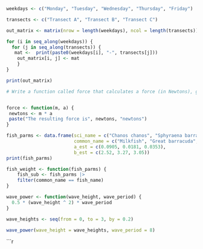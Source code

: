 ```r
weekdays <- c("Monday", "Tuesday", "Wednesday", "Thursday", "Friday")

transects <- c("Transect A", "Transect B", "Transect C")

out_matrix <- matrix(nrow = length(weekdays), ncol = length(transects)) 

for (i in seq_along(weekdays)) { 
  for (j in seq_along(transects)) { 
   mat <-  print(paste0(weekdays[i], "-", transects[j]))
    out_matrix[i, j] <- mat
    }
}
```

```r
print(out_matrix)
```

```r
# Write a function called force that calculates a force (in Newtons), given inputs of mass (in kg) and acceleration (in (recall: ), and returns a statement “The resulting force is ___ Newtons.”


force <- function(m, a) {
 newtons <- m * a 
 paste("The resulting force is", newtons, "newtons")
} 
```

```r
fish_parms <- data.frame(sci_name = c("Chanos chanos", "Sphyraena barracuda", "Caranx ignobilis"),
                         common_name = c("Milkfish", "Great barracuda", "Giant trevally"),
                         a_est = c(0.0905, 0.0181, 0.0353),
                         b_est = c(2.52, 3.27, 3.05))
print(fish_parms)

```

```r
fish_weight <- function(fish_parms) {
    fish_sub <- fish_parms |> 
    filter(common_name == fish_name)
}
```


```r
wave_power <- function(wave_height, wave_period) {
  0.5 * (wave_height ^ 2) * wave_period
}

wave_heights <- seq(from = 0, to = 3, by = 0.2)

wave_power(wave_height = wave_heights, wave_period = 8)
```




```r
